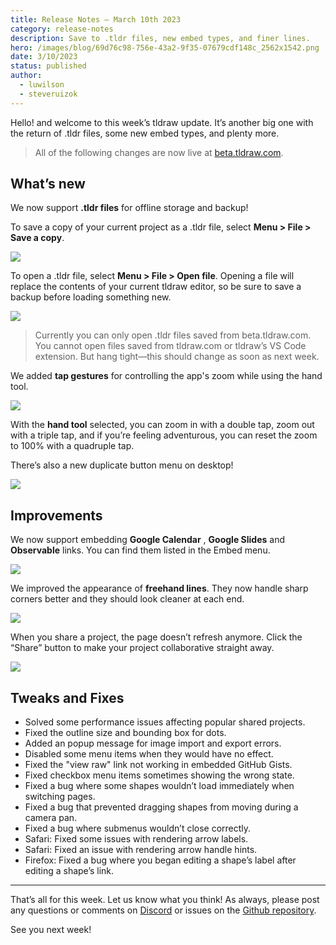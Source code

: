 ```yaml
---
title: Release Notes – March 10th 2023
category: release-notes
description: Save to .tldr files, new embed types, and finer lines.
hero: /images/blog/69d76c98-756e-43a2-9f35-07679cdf148c_2562x1542.png
date: 3/10/2023
status: published
author:
  - luwilson
  - steveruizok
---
```


Hello! and welcome to this week’s tldraw update. It’s another big one with the return of .tldr files, some new embed types, and plenty more.

> All of the following changes are now live at [beta.tldraw.com](https://beta.tldraw.com).

## What’s new

We now support **.tldr files** for offline storage and backup!

To save a copy of your current project as a .tldr file, select **Menu > File > Save a copy**.

![](/images/blog/b524a629-6261-49b5-a209-1701d0b0a636_846x546.png)

To open a .tldr file, select **Menu > File > Open file**. Opening a file will replace the contents of your current tldraw editor, so be sure to save a backup before loading something new.

![](/images/blog/cf77aa68-8232-47c6-b481-497ba347d28f_780x430.png)

> Currently you can only open .tldr files saved from beta.tldraw.com. You cannot open files saved from tldraw.com or tldraw’s VS Code extension. But hang tight—this should change as soon as next week.

We added **tap gestures** for controlling the app's zoom while using the hand tool.

![](/images/blog/b00e647c-a300-40c3-b65d-1785b6a42b79_800x450.gif)

With the **hand tool** selected, you can zoom in with a double tap, zoom out with a triple tap, and if you’re feeling adventurous, you can reset the zoom to 100% with a quadruple tap.

There’s also a new duplicate button menu on desktop!

![](/images/blog/b1160813-e0d2-449d-a878-d2b78a6c5831_720x406.gif)

## Improvements

We now support embedding **Google Calendar** , **Google Slides** and **Observable** links. You can find them listed in the Embed menu.

![](/images/blog/b3424b7d-9899-4be5-a90b-69e804f77e70_720x406.gif)

We improved the appearance of **freehand lines**. They now handle sharp corners better and they should look cleaner at each end.

![](/images/blog/f48cdc90-5b5f-4426-b397-b68bc65764f9_720x406.gif)

When you share a project, the page doesn’t refresh anymore. Click the “Share” button to make your project collaborative straight away.

![](/images/blog/893c545c-b817-4a70-9747-1db91d8c127d_720x406.gif)

## Tweaks and Fixes

- Solved some performance issues affecting popular shared projects.
- Fixed the outline size and bounding box for dots.
- Added an popup message for image import and export errors.
- Disabled some menu items when they would have no effect.
- Fixed the "view raw" link not working in embedded GitHub Gists.
- Fixed checkbox menu items sometimes showing the wrong state.
- Fixed a bug where some shapes wouldn’t load immediately when switching pages.
- Fixed a bug that prevented dragging shapes from moving during a camera pan.
- Fixed a bug where submenus wouldn’t close correctly.
- Safari: Fixed some issues with rendering arrow labels.
- Safari: Fixed an issue with rendering arrow handle hints.
- Firefox: Fixed a bug where you began editing a shape’s label after editing a shape’s link.

---

That’s all for this week. Let us know what you think! As always, please post any questions or comments on [Discord](https://discord.gg/Up7bFHPstc) or issues on the [Github repository](https://github.com/tldraw/tldraw-beta).

See you next week!
